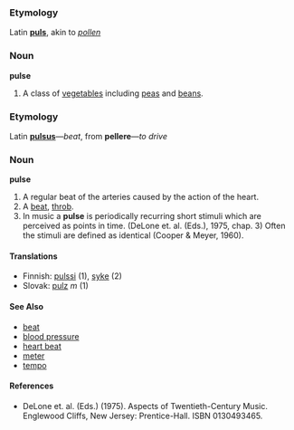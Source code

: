 === Etymology ===
Latin '''[[puls]]''', akin to ''[[pollen]]''
=== Noun ===
'''pulse'''
# A class of [[vegetable]]s including [[pea]]s and [[bean]]s.
=== Etymology ===
Latin '''[[pulsus]]'''&mdash;''beat'', from '''pellere'''&mdash;''to drive''
===Noun===
'''pulse'''
#A regular beat of the arteries caused by the action of the heart.
#A [[beat]], [[throb]].
#In music a '''pulse''' is periodically recurring short stimuli which are perceived as points in time. (DeLone et. al. (Eds.), 1975, chap. 3) Often the stimuli are defined as identical (Cooper & Meyer, 1960).

==== Translations ====
*Finnish: [[pulssi]] (1), [[syke]] (2)
*Slovak: [[pulz]] ''m'' (1)

====See Also====
* [[beat]]
* [[blood pressure]]
* [[heart beat]]
* [[meter]]
* [[tempo]]

====References====
*DeLone et. al. (Eds.) (1975). Aspects of Twentieth-Century Music. Englewood Cliffs, New Jersey: Prentice-Hall. ISBN 0130493465.